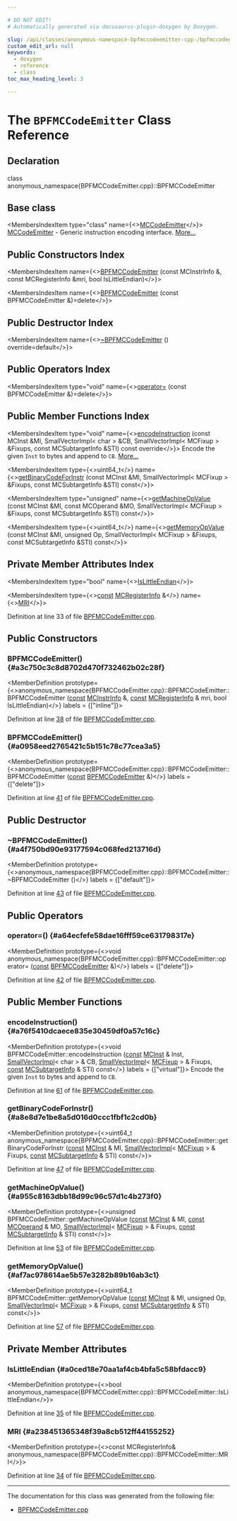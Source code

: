 ```yaml
---

# DO NOT EDIT!
# Automatically generated via docusaurus-plugin-doxygen by Doxygen.

slug: /api/classes/anonymous-namespace-bpfmccodeemitter-cpp-/bpfmccodeemitter
custom_edit_url: null
keywords:
  - doxygen
  - reference
  - class
toc_max_heading_level: 3

---
```





# The `BPFMCCodeEmitter` Class Reference

<DoxygenPage pluginConfig={pluginConfig}>



## Declaration

<CodeBlock>class anonymous_namespace{BPFMCCodeEmitter.cpp}::BPFMCCodeEmitter</CodeBlock>

## Base class

<MembersIndex>

<MembersIndexItem
  type="class"
  name={<><a href="/docs/api/classes/llvm/mccodeemitter">MCCodeEmitter</a></>}>
<a href="/docs/api/classes/llvm/mccodeemitter">MCCodeEmitter</a> - Generic instruction encoding interface. <a href="/docs/api/classes/llvm/mccodeemitter/#details">More...</a>
</MembersIndexItem>

</MembersIndex>

## Public Constructors Index

<MembersIndex>

<MembersIndexItem
  name={<><a href="#a3c750c3c8d8702d470f732462b02c28f">BPFMCCodeEmitter</a> (const MCInstrInfo &amp;, const MCRegisterInfo &amp;mri, bool IsLittleEndian)</>}>
</MembersIndexItem>

<MembersIndexItem
  name={<><a href="#a0958eed2765421c5b151c78c77cea3a5">BPFMCCodeEmitter</a> (const BPFMCCodeEmitter &amp;)=delete</>}>
</MembersIndexItem>

</MembersIndex>

## Public Destructor Index

<MembersIndex>

<MembersIndexItem
  name={<><a href="#a4f750bd90e93177594c068fed213716d">~BPFMCCodeEmitter</a> () override=default</>}>
</MembersIndexItem>

</MembersIndex>

## Public Operators Index

<MembersIndex>

<MembersIndexItem
  type="void"
  name={<><a href="#a64ecfefe58dae16fff59ce631798317e">operator=</a> (const BPFMCCodeEmitter &amp;)=delete</>}>
</MembersIndexItem>

</MembersIndex>

## Public Member Functions Index

<MembersIndex>

<MembersIndexItem
  type="void"
  name={<><a href="#a76f5410dcaece835e30459df0a57c16c">encodeInstruction</a> (const MCInst &amp;MI, SmallVectorImpl&lt; char &gt; &amp;CB, SmallVectorImpl&lt; MCFixup &gt; &amp;Fixups, const MCSubtargetInfo &amp;STI) const override</>}>
Encode the given <code>Inst</code> to bytes and append to <code>CB</code>. <a href="#a76f5410dcaece835e30459df0a57c16c">More...</a>
</MembersIndexItem>

<MembersIndexItem
  type={<>uint64&#95;t</>}
  name={<><a href="#a8e8d7e1be8a5d016d0ccc1fbf1c2cd0b">getBinaryCodeForInstr</a> (const MCInst &amp;MI, SmallVectorImpl&lt; MCFixup &gt; &amp;Fixups, const MCSubtargetInfo &amp;STI) const</>}>
</MembersIndexItem>

<MembersIndexItem
  type="unsigned"
  name={<><a href="#a955c8163dbb18d99c96c57d1c4b273f0">getMachineOpValue</a> (const MCInst &amp;MI, const MCOperand &amp;MO, SmallVectorImpl&lt; MCFixup &gt; &amp;Fixups, const MCSubtargetInfo &amp;STI) const</>}>
</MembersIndexItem>

<MembersIndexItem
  type={<>uint64&#95;t</>}
  name={<><a href="#af7ac978614ae5b57e3282b89b16ab3c1">getMemoryOpValue</a> (const MCInst &amp;MI, unsigned Op, SmallVectorImpl&lt; MCFixup &gt; &amp;Fixups, const MCSubtargetInfo &amp;STI) const</>}>
</MembersIndexItem>

</MembersIndex>

## Private Member Attributes Index

<MembersIndex>

<MembersIndexItem
  type="bool"
  name={<><a href="#a0ced18e70aa1af4cb4bfa5c58bfdacc9">IsLittleEndian</a></>}>
</MembersIndexItem>

<MembersIndexItem
  type={<><a href="/docs/api/files/lib/lib/target/lib/target/aarch64/aarch64promoteconstant-cpp/#a90f8350fecae261c25be85d38b451bff">const</a> <a href="/docs/api/classes/llvm/mcregisterinfo">MCRegisterInfo</a> &amp;</>}
  name={<><a href="#a238451365348f39a8cb512ff44155252">MRI</a></>}>
</MembersIndexItem>

</MembersIndex>


Definition at line 33 of file <a href="/docs/api/files/lib/lib/target/lib/target/bpf/lib/target/bpf/mctargetdesc/bpfmccodeemitter-cpp">BPFMCCodeEmitter.cpp</a>.

<SectionDefinition>

## Public Constructors

### BPFMCCodeEmitter() {#a3c750c3c8d8702d470f732462b02c28f}

<MemberDefinition
  prototype={<>anonymous&#95;namespace&#123;BPFMCCodeEmitter.cpp&#125;::BPFMCCodeEmitter::BPFMCCodeEmitter (<a href="/docs/api/files/lib/lib/target/lib/target/aarch64/aarch64promoteconstant-cpp/#a90f8350fecae261c25be85d38b451bff">const</a> <a href="/docs/api/classes/llvm/mcinstrinfo">MCInstrInfo</a> &amp;, <a href="/docs/api/files/lib/lib/target/lib/target/aarch64/aarch64promoteconstant-cpp/#a90f8350fecae261c25be85d38b451bff">const</a> <a href="/docs/api/classes/llvm/mcregisterinfo">MCRegisterInfo</a> &amp; mri, bool IsLittleEndian)</>}
  labels = {["inline"]}>

Definition at line <a href="/docs/api/files/lib/lib/target/lib/target/bpf/lib/target/bpf/mctargetdesc/bpfmccodeemitter-cpp/#l00038">38</a> of file <a href="/docs/api/files/lib/lib/target/lib/target/bpf/lib/target/bpf/mctargetdesc/bpfmccodeemitter-cpp">BPFMCCodeEmitter.cpp</a>.
</MemberDefinition>

### BPFMCCodeEmitter() {#a0958eed2765421c5b151c78c77cea3a5}

<MemberDefinition
  prototype={<>anonymous&#95;namespace&#123;BPFMCCodeEmitter.cpp&#125;::BPFMCCodeEmitter::BPFMCCodeEmitter (<a href="/docs/api/files/lib/lib/target/lib/target/aarch64/aarch64promoteconstant-cpp/#a90f8350fecae261c25be85d38b451bff">const</a> <a href="/docs/api/classes/anonymous-namespace-bpfmccodeemitter-cpp-/bpfmccodeemitter">BPFMCCodeEmitter</a> &amp;)</>}
  labels = {["delete"]}>

Definition at line <a href="/docs/api/files/lib/lib/target/lib/target/bpf/lib/target/bpf/mctargetdesc/bpfmccodeemitter-cpp/#l00041">41</a> of file <a href="/docs/api/files/lib/lib/target/lib/target/bpf/lib/target/bpf/mctargetdesc/bpfmccodeemitter-cpp">BPFMCCodeEmitter.cpp</a>.
</MemberDefinition>

</SectionDefinition>

<SectionDefinition>

## Public Destructor

### ~BPFMCCodeEmitter() {#a4f750bd90e93177594c068fed213716d}

<MemberDefinition
  prototype={<>anonymous&#95;namespace&#123;BPFMCCodeEmitter.cpp&#125;::BPFMCCodeEmitter::~BPFMCCodeEmitter ()</>}
  labels = {["default"]}>

Definition at line <a href="/docs/api/files/lib/lib/target/lib/target/bpf/lib/target/bpf/mctargetdesc/bpfmccodeemitter-cpp/#l00043">43</a> of file <a href="/docs/api/files/lib/lib/target/lib/target/bpf/lib/target/bpf/mctargetdesc/bpfmccodeemitter-cpp">BPFMCCodeEmitter.cpp</a>.
</MemberDefinition>

</SectionDefinition>

<SectionDefinition>

## Public Operators

### operator=() {#a64ecfefe58dae16fff59ce631798317e}

<MemberDefinition
  prototype={<>void anonymous&#95;namespace&#123;BPFMCCodeEmitter.cpp&#125;::BPFMCCodeEmitter::operator= (<a href="/docs/api/files/lib/lib/target/lib/target/aarch64/aarch64promoteconstant-cpp/#a90f8350fecae261c25be85d38b451bff">const</a> <a href="/docs/api/classes/anonymous-namespace-bpfmccodeemitter-cpp-/bpfmccodeemitter">BPFMCCodeEmitter</a> &amp;)</>}
  labels = {["delete"]}>

Definition at line <a href="/docs/api/files/lib/lib/target/lib/target/bpf/lib/target/bpf/mctargetdesc/bpfmccodeemitter-cpp/#l00042">42</a> of file <a href="/docs/api/files/lib/lib/target/lib/target/bpf/lib/target/bpf/mctargetdesc/bpfmccodeemitter-cpp">BPFMCCodeEmitter.cpp</a>.
</MemberDefinition>

</SectionDefinition>

<SectionDefinition>

## Public Member Functions

### encodeInstruction() {#a76f5410dcaece835e30459df0a57c16c}

<MemberDefinition
  prototype={<>void BPFMCCodeEmitter::encodeInstruction (<a href="/docs/api/files/lib/lib/target/lib/target/aarch64/aarch64promoteconstant-cpp/#a90f8350fecae261c25be85d38b451bff">const</a> <a href="/docs/api/classes/llvm/mcinst">MCInst</a> &amp; Inst, <a href="/docs/api/classes/llvm/smallvectorimpl">SmallVectorImpl</a>&lt; char &gt; &amp; CB, <a href="/docs/api/classes/llvm/smallvectorimpl">SmallVectorImpl</a>&lt; <a href="/docs/api/classes/llvm/mcfixup">MCFixup</a> &gt; &amp; Fixups, <a href="/docs/api/files/lib/lib/target/lib/target/aarch64/aarch64promoteconstant-cpp/#a90f8350fecae261c25be85d38b451bff">const</a> <a href="/docs/api/classes/llvm/mcsubtargetinfo">MCSubtargetInfo</a> &amp; STI) const</>}
  labels = {["virtual"]}>
Encode the given <code>Inst</code> to bytes and append to <code>CB</code>.

Definition at line <a href="/docs/api/files/lib/lib/target/lib/target/bpf/lib/target/bpf/mctargetdesc/bpfmccodeemitter-cpp/#l00061">61</a> of file <a href="/docs/api/files/lib/lib/target/lib/target/bpf/lib/target/bpf/mctargetdesc/bpfmccodeemitter-cpp">BPFMCCodeEmitter.cpp</a>.
</MemberDefinition>

### getBinaryCodeForInstr() {#a8e8d7e1be8a5d016d0ccc1fbf1c2cd0b}

<MemberDefinition
  prototype={<>uint64&#95;t anonymous&#95;namespace&#123;BPFMCCodeEmitter.cpp&#125;::BPFMCCodeEmitter::getBinaryCodeForInstr (<a href="/docs/api/files/lib/lib/target/lib/target/aarch64/aarch64promoteconstant-cpp/#a90f8350fecae261c25be85d38b451bff">const</a> <a href="/docs/api/classes/llvm/mcinst">MCInst</a> &amp; MI, <a href="/docs/api/classes/llvm/smallvectorimpl">SmallVectorImpl</a>&lt; <a href="/docs/api/classes/llvm/mcfixup">MCFixup</a> &gt; &amp; Fixups, <a href="/docs/api/files/lib/lib/target/lib/target/aarch64/aarch64promoteconstant-cpp/#a90f8350fecae261c25be85d38b451bff">const</a> <a href="/docs/api/classes/llvm/mcsubtargetinfo">MCSubtargetInfo</a> &amp; STI) const</>}>

Definition at line <a href="/docs/api/files/lib/lib/target/lib/target/bpf/lib/target/bpf/mctargetdesc/bpfmccodeemitter-cpp/#l00047">47</a> of file <a href="/docs/api/files/lib/lib/target/lib/target/bpf/lib/target/bpf/mctargetdesc/bpfmccodeemitter-cpp">BPFMCCodeEmitter.cpp</a>.
</MemberDefinition>

### getMachineOpValue() {#a955c8163dbb18d99c96c57d1c4b273f0}

<MemberDefinition
  prototype={<>unsigned BPFMCCodeEmitter::getMachineOpValue (<a href="/docs/api/files/lib/lib/target/lib/target/aarch64/aarch64promoteconstant-cpp/#a90f8350fecae261c25be85d38b451bff">const</a> <a href="/docs/api/classes/llvm/mcinst">MCInst</a> &amp; MI, <a href="/docs/api/files/lib/lib/target/lib/target/aarch64/aarch64promoteconstant-cpp/#a90f8350fecae261c25be85d38b451bff">const</a> <a href="/docs/api/classes/llvm/mcoperand">MCOperand</a> &amp; MO, <a href="/docs/api/classes/llvm/smallvectorimpl">SmallVectorImpl</a>&lt; <a href="/docs/api/classes/llvm/mcfixup">MCFixup</a> &gt; &amp; Fixups, <a href="/docs/api/files/lib/lib/target/lib/target/aarch64/aarch64promoteconstant-cpp/#a90f8350fecae261c25be85d38b451bff">const</a> <a href="/docs/api/classes/llvm/mcsubtargetinfo">MCSubtargetInfo</a> &amp; STI) const</>}>

Definition at line <a href="/docs/api/files/lib/lib/target/lib/target/bpf/lib/target/bpf/mctargetdesc/bpfmccodeemitter-cpp/#l00053">53</a> of file <a href="/docs/api/files/lib/lib/target/lib/target/bpf/lib/target/bpf/mctargetdesc/bpfmccodeemitter-cpp">BPFMCCodeEmitter.cpp</a>.
</MemberDefinition>

### getMemoryOpValue() {#af7ac978614ae5b57e3282b89b16ab3c1}

<MemberDefinition
  prototype={<>uint64&#95;t BPFMCCodeEmitter::getMemoryOpValue (<a href="/docs/api/files/lib/lib/target/lib/target/aarch64/aarch64promoteconstant-cpp/#a90f8350fecae261c25be85d38b451bff">const</a> <a href="/docs/api/classes/llvm/mcinst">MCInst</a> &amp; MI, unsigned Op, <a href="/docs/api/classes/llvm/smallvectorimpl">SmallVectorImpl</a>&lt; <a href="/docs/api/classes/llvm/mcfixup">MCFixup</a> &gt; &amp; Fixups, <a href="/docs/api/files/lib/lib/target/lib/target/aarch64/aarch64promoteconstant-cpp/#a90f8350fecae261c25be85d38b451bff">const</a> <a href="/docs/api/classes/llvm/mcsubtargetinfo">MCSubtargetInfo</a> &amp; STI) const</>}>

Definition at line <a href="/docs/api/files/lib/lib/target/lib/target/bpf/lib/target/bpf/mctargetdesc/bpfmccodeemitter-cpp/#l00057">57</a> of file <a href="/docs/api/files/lib/lib/target/lib/target/bpf/lib/target/bpf/mctargetdesc/bpfmccodeemitter-cpp">BPFMCCodeEmitter.cpp</a>.
</MemberDefinition>

</SectionDefinition>

<SectionDefinition>

## Private Member Attributes

### IsLittleEndian {#a0ced18e70aa1af4cb4bfa5c58bfdacc9}

<MemberDefinition
  prototype={<>bool anonymous&#95;namespace&#123;BPFMCCodeEmitter.cpp&#125;::BPFMCCodeEmitter::IsLittleEndian</>}>

Definition at line <a href="/docs/api/files/lib/lib/target/lib/target/bpf/lib/target/bpf/mctargetdesc/bpfmccodeemitter-cpp/#l00035">35</a> of file <a href="/docs/api/files/lib/lib/target/lib/target/bpf/lib/target/bpf/mctargetdesc/bpfmccodeemitter-cpp">BPFMCCodeEmitter.cpp</a>.
</MemberDefinition>

### MRI {#a238451365348f39a8cb512ff44155252}

<MemberDefinition
  prototype={<>const MCRegisterInfo&amp; anonymous&#95;namespace&#123;BPFMCCodeEmitter.cpp&#125;::BPFMCCodeEmitter::MRI</>}>

Definition at line <a href="/docs/api/files/lib/lib/target/lib/target/bpf/lib/target/bpf/mctargetdesc/bpfmccodeemitter-cpp/#l00034">34</a> of file <a href="/docs/api/files/lib/lib/target/lib/target/bpf/lib/target/bpf/mctargetdesc/bpfmccodeemitter-cpp">BPFMCCodeEmitter.cpp</a>.
</MemberDefinition>

</SectionDefinition>

<hr/>

The documentation for this class was generated from the following file:

<ul>
<li><a href="/docs/api/files/lib/lib/target/lib/target/bpf/lib/target/bpf/mctargetdesc/bpfmccodeemitter-cpp">BPFMCCodeEmitter.cpp</a></li>
</ul>

</DoxygenPage>
